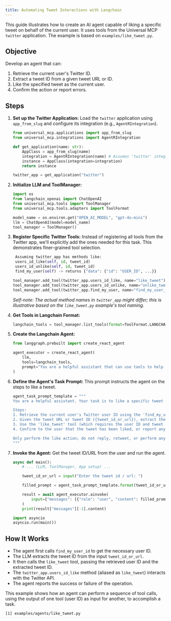 ```yaml
---
title: Automating Tweet Interactions with Langchain
---
```


This guide illustrates how to create an AI agent capable of liking a specific tweet on behalf of the current user. It uses tools from the Universal MCP `twitter` application. The example is based on `examples/like_tweet.py`.

## Objective

Develop an agent that can:
1.  Retrieve the current user's Twitter ID.
2.  Extract a tweet ID from a given tweet URL or ID.
3.  Like the specified tweet as the current user.
4.  Confirm the action or report errors.

## Steps

1.  **Set up the Twitter Application:**
    Load the `twitter` application using `app_from_slug` and configure its integration (e.g., `AgentRIntegration`).

    ```python
    from universal_mcp.applications import app_from_slug
    from universal_mcp.integrations import AgentRIntegration

    def get_application(name: str):
        AppClass = app_from_slug(name)
        integration = AgentRIntegration(name) # Assumes 'twitter' integration on AgentR
        instance = AppClass(integration=integration)
        return instance

    twitter_app = get_application("twitter")
    ```

2.  **Initialize LLM and ToolManager:**
    ```python
    import os
    from langchain_openai import ChatOpenAI
    from universal_mcp.tools import ToolManager
    from universal_mcp.tools.adapters import ToolFormat

    model_name = os.environ.get("OPEN_AI_MODEL", "gpt-4o-mini")
    llm = ChatOpenAI(model=model_name)
    tool_manager = ToolManager()
    ```

3.  **Register Specific Twitter Tools:**
    Instead of registering all tools from the Twitter app, we'll explicitly add the ones needed for this task. This demonstrates finer-grained tool selection.

    ```python
     Assuming twitter_app has methods like:
     users_id_like(self, id, tweet_id)
     users_id_unlike(self, id, tweet_id)
     find_my_user(self) -> returns {"data": {"id": "USER_ID", ...}}

    tool_manager.add_tool(twitter_app.users_id_like, name="like_tweet")
    tool_manager.add_tool(twitter_app.users_id_unlike, name="unlike_tweet") # Not used in this specific task
    tool_manager.add_tool(twitter_app.find_my_user, name="find_my_user_id")
    ```
    *Self-note: The actual method names in `twitter_app` might differ; this is illustrative based on the `like_tweet.py` example's tool naming.*

4.  **Get Tools in Langchain Format:**
    ```python
    langchain_tools = tool_manager.list_tools(format=ToolFormat.LANGCHAIN)
    ```

5.  **Create the Langchain Agent:**
    ```python
    from langgraph.prebuilt import create_react_agent

    agent_executor = create_react_agent(
        llm,
        tools=langchain_tools,
        prompt="You are a helpful assistant that can use tools to help the user."
    )
    ```

6.  **Define the Agent's Task Prompt:**
    This prompt instructs the agent on the steps to like a tweet.

    ```python
    agent_task_prompt_template = """
    You are a helpful assistant. Your task is to like a specific tweet on behalf of the current user.

    Steps:
    1. Retrieve the current user's Twitter user ID using the 'find_my_user_id' tool.
    2. Given the tweet URL or tweet ID ({tweet_id_or_url}), extract the tweet ID if necessary.
    3. Use the 'like_tweet' tool (which requires the user ID and tweet ID) to like the tweet as the current user.
    4. Confirm to the user that the tweet has been liked, or report any errors.

    Only perform the like action; do not reply, retweet, or perform any other operation.
    """
    ```

7.  **Invoke the Agent:**
    Get the tweet ID/URL from the user and run the agent.

    ```python
    async def main():
        # ... (LLM, ToolManager, App setup) ...

        tweet_id_or_url = input("Enter the tweet id / url: ")

        filled_prompt = agent_task_prompt_template.format(tweet_id_or_url=tweet_id_or_url)

        result = await agent_executor.ainvoke(
            input={"messages": [{"role": "user", "content": filled_prompt}]}
        )
        print(result["messages"][-1].content)

    import asyncio
    asyncio.run(main())
    ```

## How It Works

*   The agent first calls `find_my_user_id` to get the necessary user ID.
*   The LLM extracts the tweet ID from the input `tweet_id_or_url`.
*   It then calls the `like_tweet` tool, passing the retrieved user ID and the extracted tweet ID.
*   The `twitter_app.users_id_like` method (aliased as `like_tweet`) interacts with the Twitter API.
*   The agent reports the success or failure of the operation.

This example shows how an agent can perform a sequence of tool calls, using the output of one tool (user ID) as input for another, to accomplish a task.

```
[1] examples/agents/like_tweet.py
```